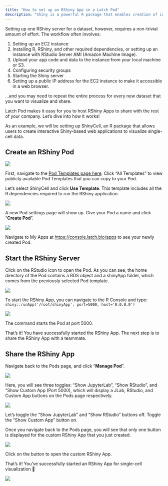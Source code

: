 ```yaml
---
title: "How to set up an RShiny App in a Latch Pod"
description: "Shiny is a powerful R package that enables creation of interactive web applications using R code. RShiny Apps have served as a powerful tool to share interactive visualizations for anything from [single-cell transcriptomics](https://github.com/SGDDNB/ShinyCell) to [chromatin accessibility data](https://github.com/EskelandLab/ShinyArchRUiO)."
---
```


Setting up one RShiny server for a dataset, however, requires a non-trivial amount of effort. The workflow often involves:

1. Setting up an EC2 instance
2. Installing R, RShiny, and other required dependencies, or setting up an instance with RStudio Server AMI (Amazon Machine Image).
3. Upload your app code and data to the instance from your local machine or S3.
4. Configuring security groups
5. Starting the Shiny server
6. Setting up a public IP address for the EC2 instance to make it accessible in a web browser.

…and you may need to repeat the entire process for every new dataset that you want to visualize and share.

Latch Pod makes it easy for you to host RShiny Apps to share with the rest of your company. Let’s dive into how it works!

As an example, we will be setting up ShinyCell, an R package that allows users to create interactive Shiny-based web applications to visualize single-cell data.

## Create an RShiny Pod

![](/images/rshiny-1.png)

First, navigate to the [Pod Templates page here](https://console.latch.bio/apps/templates). Click “All Templates” to view publicly available Pod Templates that you can copy to your Pod.

Let’s select ShinyCell and click **Use Template**. This template includes all the R dependencies required to run the RShiny application.

![](/images/rshiny-2.png)

A new Pod settings page will show up. Give your Pod a name and click “**Create Pod**”.

![](/images/rshiny-3.png)

Navigate to My Apps at https://console.latch.bio/apps to see your newly created Pod.

## Start the RShiny Server

Click on the RStudio icon to open the Pod. As you can see, the home directory of the Pod contains a RDS object and a shinyApp folder, which comes from the previously selected Pod template.

![](/images/rshiny-4.png)

To start the RShiny App, you can navigate to the R Console and type: `shiny::runApp('/root/shinyApp', port=5000, host='0.0.0.0')`

![](/images/rshiny-5.png)

The command starts the Pod at port 5000.

That’s it! You have successfully started the RShiny App. The next step is to share the RShiny App with a teammate.

## Share the RShiny App

Navigate back to the Pods page, and click “**Manage Pod**”.

![](/images/rshiny-6.png)

Here, you will see three toggles: “Show JupyterLab”, “Show RStudio”, and “Show Custom App (Port 5000), which will display a JLab, RStudio, and Custom App buttons on the Pods page respectively.

![](/images/rshiny-7.png)

Let’s toggle the “Show JupyterLab” and “Show RStudio” buttons off. Toggle the “Show Custom App” button on.

Once you navigate back to the Pods page, you will see that only one button is displayed for the custom RShiny App that you just created.

![](/images/rshiny-8.png)

Click on the button to open the custom RShiny App.

That’s it! You’ve successfully started an RShiny App for single-cell visualization 🎉

![](/images/rshiny-9.png)
